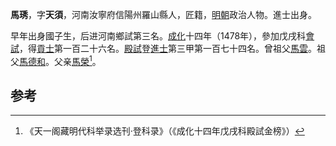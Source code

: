 '''馬琇'''，字'''天須'''，河南汝寧府信陽州羅山縣人，匠籍，[[明朝|明朝]]政治人物。進士出身。

早年出身國子生，后进河南鄉試第三名。[[成化|成化]]十四年（1478年），參加戊戌科[[會試|會試]]，得[[貢士|貢士]]第一百二十六名。[[殿試|殿試]]登[[進士|進士]]第三甲第一百七十四名。曾祖父[[馬雲|馬雲]]。祖父[[馬德和|馬德和]]。父亲[[馬榮|馬榮]]<ref>《天一阁藏明代科举录选刊·登科录》（《成化十四年戊戌科殿試金榜》）</ref>。

==参考==
{{reflist}}
{{明朝人物小作品}}
{{成化十四年戊戌科殿試金榜}}